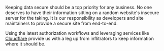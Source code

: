 Keeping data secure should be a top priority for any business. No one deserves to have their information sitting on a random website's insecure server for the taking. It is our responsibility as developers and site maintainers to provide a secure site from end-to-end.

Using the latest authorization workflows and leveraging services like <a href="https://www.cloudflare.com/">Cloudflare</a> provide us with a leg up from inflitrators to keep information where it should be.
